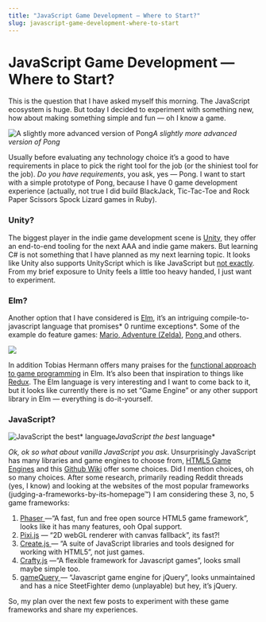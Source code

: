 ```yaml
---
title: "JavaScript Game Development — Where to Start?"
slug: javascript-game-development-where-to-start
---
```


# JavaScript Game Development — Where to Start?

This is the question that I have asked myself this morning. The JavaScript ecosystem is huge. But today I decided to experiment with something new, how about making something simple and fun — oh I know a game.

![A slightly more advanced version of Pong](https://cdn-images-1.medium.com/max/2000/1*KB2V7oxvSfuklDAHFYqMbA.gif)*A slightly more advanced version of Pong*

Usually before evaluating any technology choice it’s a good to have requirements in place to pick the right tool for the job (or the shiniest tool for the job). *Do you have requirements*, you ask, yes — Pong. I want to start with a simple prototype of Pong, because I have 0 game development experience (actually, not true I did build BlackJack, Tic-Tac-Toe and Rock Paper Scissors Spock Lizard games in Ruby).

### Unity?

The biggest player in the indie game development scene is [Unity](https://unity3d.com/unity), they offer an end-to-end tooling for the next AAA and indie game makers. But learning C# is not something that I have planned as my next learning topic. It looks like Unity also supports UnityScript which is like JavaScript but [not exactly](http://wiki.unity3d.com/index.php/UnityScript_versus_JavaScript). From my brief exposure to Unity feels a little too heavy handed, I just want to experiment.

### Elm?

Another option that I have considered is [Elm](http://elm-lang.org/), it’s an intriguing compile-to-javascript language that promises* 0 runtime exceptions*. Some of the example do feature games: [Mario](http://elm-lang.org/examples/mario),[ Adventure (Zelda)](http://elm-lang.org/examples/adventure), [Pong ](http://elm-lang.org/examples/pong)and others.

![](https://cdn-images-1.medium.com/max/2000/1*8JujTgNXumqy4dnvBtfQvA.jpeg)

In addition Tobias Hermann offers many praises for the [functional approach to game programming](https://github.com/Dobiasd/articles/blob/master/switching_from_imperative_to_functional_programming_with_games_in_Elm.md) in Elm. It’s also been that inspiration to things like [Redux](http://redux.js.org/). The Elm language is very interesting and I want to come back to it, but it looks like currently there is no set “Game Engine” or any other support library in Elm — everything is do-it-yourself.

### JavaScript?

![JavaScript the best* language](https://cdn-images-1.medium.com/max/2000/1*8JHFK93w5otRqOz9-wbIGg.jpeg)*JavaScript the best* language*

*Ok, ok so what about vanilla JavaScript you ask*. Unsurprisingly JavaScript has many libraries and game engines to choose from, [HTML5 Game Engines](http://html5gameengine.com/) and this [Github Wiki](https://github.com/bebraw/jswiki/wiki/Game-Engines) offer some choices. Did I mention choices, oh so many choices. After some research, primarily reading Reddit threads (yes, I know) and looking at the websites of the most popular frameworks (judging-a-frameworks-by-its-homepage™) I am considering these 3, no, 5 game frameworks:

1. [Phaser ](http://phaser.io/)—“A fast, fun and free open source HTML5 game framework”, looks like it has many features, ooh Opal support.
2. [Pixi.js](http://www.pixijs.com/) — “2D webGL renderer with canvas fallback”, its fast?!
3. [Create.js ](http://createjs.com/)— “A suite of JavaScript libraries and tools designed for working with HTML5”, not just games.
4. [Crafty.js](http://craftyjs.com/) —“A flexible framework for Javascript games”, looks small maybe simple too.
5. [gameQuery ](http://gamequeryjs.com/)— “Javascript game engine for jQuery”, looks unmaintained and has a nice SteetFighter demo (unplayable) but hey, it’s jQuery.

So, my plan over the next few posts to experiment with these game frameworks and share my experiences.

